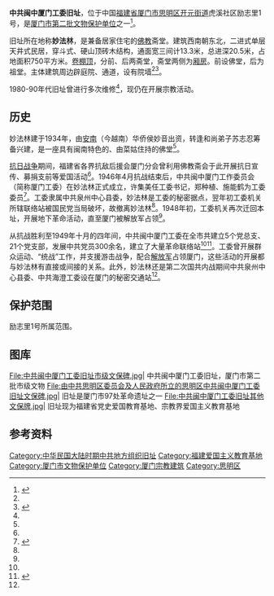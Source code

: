{{Coord|24|27|21|N|118|5|7|E|display=title}}
{{文物保护单位
| 级别 = 市级
| 名称 = 中共闽中厦门工委旧址
| 图片 = 中共闽中厦门工委旧址大门.jpg
| 说明 = 旧址大门
| 市/县名 = 厦门市
| 所在 = 开元街道虎溪社区励志里1号
| 分类 = 近现代重要史迹及代表性建筑
| 时代 = 1946年-1949年
| 编号 = 
| 登录 = 1982年3月
| 备注 = {{maplink|frame=yes|plain=yes|type=point|frame-lat=24.45583|frame-long=118.08528|zoom=16|coord={{coord|24.45583|118.08528}}}}
}}

'''中共闽中厦门工委旧址'''，位于中国[[福建省|福建省]][[厦门市|厦门市]][[思明区|思明区]][[开元街道_(厦门市)|开元街道]]虎溪社区励志里1号，是[[厦门市文物保护单位#第二批|厦门市第二批文物保护单位]]之一<ref name=":1">{{Cite web|title=旅游-保护建筑_中国厦门|url=http://www.xm.gov.cn/ly/xmrw/fwup/bhjz/201209/t20120912_530741.htm|accessdate=2020-10-08|work=www.xm.gov.cn|archive-date=2020-10-14|archive-url=https://web.archive.org/web/20201014111306/http://www.xm.gov.cn/ly/xmrw/fwup/bhjz/201209/t20120912_530741.htm|dead-url=no}}</ref>。

旧址所在地称'''妙法林'''，是兼备居家住宅的[[佛教|佛教]]斋堂。建筑西南朝东北，二进式单层天井式民居，穿斗式、硬山顶砖木结构，通面宽三间计13.3米，总进深20.5米，占地面积750平方米。[[卷棚顶|卷棚顶]]，分前、后两斋堂，斋堂两侧为[[厢房|厢房]]。前设佛堂，后为祖堂。主体建筑周边辟庭院、通道，设有院墙<ref name=":1" /><ref name=":0">{{Cite book|title=厦门文物志|publisher=文物出版社|year=2003年6月|isbn=7501014604|location=|pages=131页|chapter=第五章 建筑 第五节 革命纪念址|last=罗才福、何丙仲、陈志铭|first=}}</ref>。

1980-90年代旧址曾进行多次维修<ref name=":1" />，现仍在开展宗教活动。

== 历史 ==
妙法林建于1934年，由[[越南|安南]]（今越南）华侨侯妙音出资，转逢和尚弟子苏志忍筹备兴建，是一座具有闽南特色的、由菜姑住持的佛堂<ref name=":2" />。

[[中国抗日战争|抗日战争]]期间，福建省各界抗敌后援会厦门分会曾利用佛教斋会于此开展抗日宣传、募捐支前等爱国活动<ref name=":0" />。1946年4月抗战结束后，中共闽中厦门工作委员会（简称厦门工委）在妙法林正式成立，许集美任工委书记，郑种植、施能鹤为工委委员<ref name=":2">{{Cite web|title=中共闽中厦门工委旧址_厦门社会宣传教育网|url=http://shxc.xmnn.cn/jczt/hswh/gmyz/201612/t20161230_5117382.htm|accessdate=2020-10-08|work=shxc.xmnn.cn}}</ref>。工委隶属中共泉州中心县委，妙法林是工委的秘密据点，翌年初工委机关所辖联络站被国民党当局破坏，故撤离妙法林<ref name=":0" />。1948年初，工委机关再次迁回本址，开展地下革命活动，直至厦门被解放军占领<ref name=":0" />。

从抗战胜利至1949年十月的四年间，中共闽中厦门工委在全市共建立5个党总支、21个党支部，发展中共党员300余名，建立了大量革命联络站<ref name=":2" /><ref>{{Cite book|title=厦门市志 第二册|last=江曙霞、蔡寿国、李伟华、葛向勇、沈力民|publisher=方志出版社|year=2004年01月|isbn=7801920260|location=|pages=819页|first=}}</ref>。工委曾开展群众运动、“统战”工作，并支援游击战争，配合[[中国人民解放军|解放军]]占领厦门，这些活动的开展都与妙法林有直接或间接的关系。此外，妙法林还是第二次国共内战期间中共泉州中心县委、中共海澄工委设在厦门的秘密交通站<ref name=":2" />。

== 保护范围 ==
励志里1号所属范围。

== 图库 ==
<gallery>
File:中共闽中厦门工委旧址市级文保碑.jpg| 中共闽中厦门工委旧址，厦门市第二批市级文物 
File:由中共思明区委员会及人民政府所立的思明区中共闽中厦门工委旧址文保碑.jpg| 旧址是厦门市97处革命遗址之一 
File:中共闽中厦门工委旧址其他文保牌.jpg| 旧址现为福建省党史爱国教育基地、宗教界爱国主义教育基地 
</gallery>

== 参考资料 ==
{{Reflist|30em}}

[[Category:中华民国大陆时期中共地方组织旧址|Category:中华民国大陆时期中共地方组织旧址]]
[[Category:福建爱国主义教育基地|Category:福建爱国主义教育基地]]
[[Category:厦门市文物保护单位|Category:厦门市文物保护单位]]
[[Category:厦门宗教建筑|Category:厦门宗教建筑]]
[[Category:思明区|Category:思明区]]